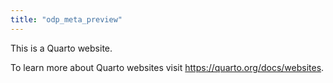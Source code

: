 ```yaml
---
title: "odp_meta_preview"
---
```


This is a Quarto website.

To learn more about Quarto websites visit <https://quarto.org/docs/websites>.
